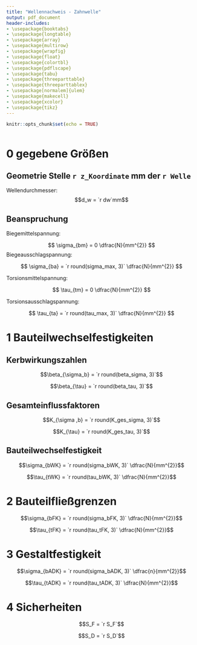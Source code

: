 ```yaml
---
title: "Wellennachweis - Zahnwelle"
output: pdf_document
header-includes:
- \usepackage{booktabs}
- \usepackage{longtable}
- \usepackage{array}
- \usepackage{multirow}
- \usepackage{wrapfig}
- \usepackage{float}
- \usepackage{colortbl}
- \usepackage{pdflscape}
- \usepackage{tabu}
- \usepackage{threeparttable}
- \usepackage{threeparttablex}
- \usepackage[normalem]{ulem}
- \usepackage{makecell}
- \usepackage{xcolor}
- \usepackage{tikz}
---
```


```r
knitr::opts_chunk$set(echo = TRUE)
```

```r

```


# 0 gegebene Größen  
## Geometrie Stelle `r z_Koordinate` mm der `r Welle`  
Wellendurchmesser:  
$$d_w = `r dw`mm$$
 
## Beanspruchung

Biegemittelspannung:

$$
\sigma_{bm} = 0 \dfrac{N}{mm^{2}}
$$ Biegeausschlagspannung:

$$
\sigma_{ba} = `r round(sigma_max, 3)` \dfrac{N}{mm^{2}}
$$

Torsionsmittelspannung:

$$
\tau_{tm} = 0 \dfrac{N}{mm^{2}}
$$

Torsionsausschlagspannung:

$$
\tau_{ta} = `r round(tau_max, 3)` \dfrac{N}{mm^{2}}
$$

# 1 Bauteilwechselfestigkeiten

## Kerbwirkungszahlen

$$\beta_{\sigma_b} = `r round(beta_sigma, 3)`$$

$$\beta_{\tau} = `r round(beta_tau, 3)`$$

## Gesamteinflussfaktoren

$$K_{\sigma ,b} = `r round(K_ges_sigma, 3)`$$

$$K_{\tau} = `r round(K_ges_tau, 3)`$$

## Bauteilwechselfestigkeit

$$\sigma_{bWK} = `r round(sigma_bWK, 3)` \dfrac{N}{mm^{2}}$$

$$\tau_{tWK} = `r round(tau_bWK, 3)` \dfrac{N}{mm^{2}}$$

# 2 Bauteilfließgrenzen

$$\sigma_{bFK} = `r round(sigma_bFK, 3)` \dfrac{N}{mm^{2}}$$

$$\tau_{tFK} = `r round(tau_tFK, 3)` \dfrac{N}{mm^{2}}$$

# 3 Gestaltfestigkeit

$$\sigma_{bADK} = `r round(sigma_bADK, 3)` \dfrac{n}{mm^{2}}$$

$$\tau_{tADK} = `r round(tau_tADK, 3)` \dfrac{N}{mm^{2}}$$

# 4 Sicherheiten

$$S_F = `r S_F`$$

$$S_D = `r S_D`$$
